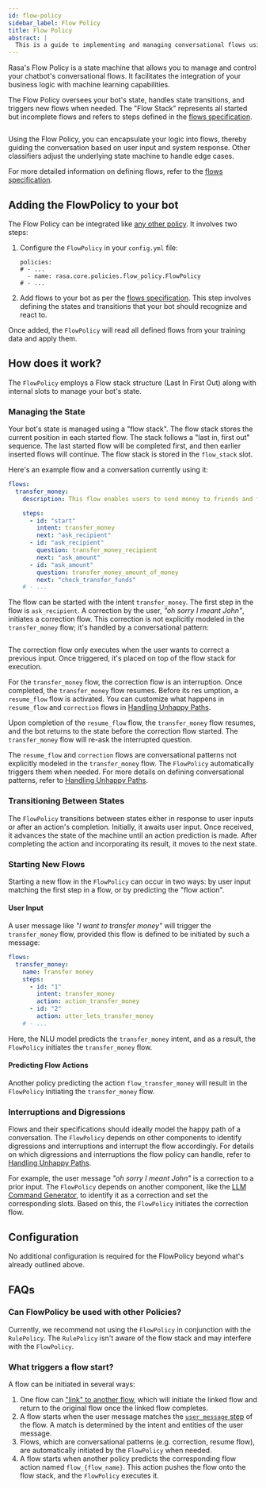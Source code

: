 ```yaml
---
id: flow-policy
sidebar_label: Flow Policy
title: Flow Policy
abstract: |
  This is a guide to implementing and managing conversational flows using the FlowPolicy.
---
```



<RasaDiscoveryBanner />

Rasa's Flow Policy is a state machine that allows you to manage and control your
chatbot's conversational flows. It facilitates the integration of your business
logic with machine learning capabilities.

The Flow Policy oversees your bot's state, handles state transitions, and
triggers new flows when needed. The "Flow Stack" represents all started but
incomplete flows and refers to steps defined in the
[flows specification](../flows.mdx).

<Image
  img={flowStackOverview}
  caption="Flow Stack represents the current state of the conversation referring to a flow."
  alt=""
/>

Using the Flow Policy, you can encapsulate your logic into flows, thereby
guiding the conversation based on user input and system response. Other
classifiers adjust the underlying state machine to handle edge cases.

For more detailed information on defining flows, refer to the
[flows specification](../flows.mdx).

## Adding the FlowPolicy to your bot

The Flow Policy can be integrated like [any other policy](../policies.mdx). It
involves two steps:

1. Configure the `FlowPolicy` in your `config.yml` file:

   ```yaml-rasa title="config.yml"
   policies:
   # - ...
     - name: rasa.core.policies.flow_policy.FlowPolicy
   # - ...
   ```

2. Add flows to your bot as per the [flows specification](../flows.mdx). This
   step involves defining the states and transitions that your bot should
   recognize and react to.

Once added, the `FlowPolicy` will read all defined flows from your training data
and apply them.

## How does it work?

The `FlowPolicy` employs a Flow stack structure (Last In First Out) along with
internal slots to manage your bot's state.

### Managing the State

Your bot's state is managed using a "flow stack". The flow stack stores the
current position in each started flow. The stack follows a "last in, first out"
sequence. The last started flow will be completed first, and then earlier
inserted flows will continue. The flow stack is stored in the `flow_stack` slot.

Here's an example flow and a conversation currently using it:

```yaml title="flows.yml"
flows:
  transfer_money:
    description: This flow enables users to send money to friends and family.

    steps:
      - id: "start"
        intent: transfer_money
        next: "ask_recipient"
      - id: "ask_recipient"
        question: transfer_money_recipient
        next: "ask_amount"
      - id: "ask_amount"
        question: transfer_money_amount_of_money
        next: "check_transfer_funds"
    # - ...
```

The flow can be started with the intent `transfer_money`. The first step in the
flow is `ask_recipient`. A correction by the user, _"oh sorry I meant John"_, 
initiates a correction flow. This correction is not explicitly modeled in 
the `transfer_money` flow; it's handled by a conversational pattern:

<Image
  img={flowStackEvolution}
  caption="Flow stack changes during a correction of a previous user input"
  alt=""
/>



The correction flow only executes when the user wants to correct a previous
input. Once triggered, it's placed on top of the flow stack for execution.

For the `transfer_money` flow, the correction flow is an interruption. Once
completed, the `transfer_money` flow resumes. Before its res umption, a
`resume_flow` flow is activated. You can customize what happens in `resume_flow`
and `correction` flows in [Handling Unhappy Paths](./unhappy-paths.mdx).

Upon completion of the `resume_flow` flow, the `transfer_money` flow resumes,
and the bot returns to the state before the correction flow started. The
`transfer_money` flow will re-ask the interrupted question.

The `resume_flow` and `correction` flows are conversational patterns not
explicitly modeled in the `transfer_money` flow. The `FlowPolicy` automatically
triggers them when needed. For more details on defining conversational patterns,
refer to [Handling Unhappy Paths](./unhappy-paths.mdx).

### Transitioning Between States

The `FlowPolicy` transitions between states either in response to user inputs or
after an action's completion. Initially, it awaits user input. Once received, it
advances the state of the machine until an action prediction is made. After
completing the action and incorporating its result, it moves to the next state.

### Starting New Flows

Starting a new flow in the `FlowPolicy` can occur in two ways: by user input
matching the first step in a flow, or by predicting the "flow action".

#### User Input

A user message like _"I want to transfer money"_ will trigger the
`transfer_money` flow, provided this flow is defined to be initiated by such a
message:

```yaml title="flows.yml"
flows:
  transfer_money:
    name: Transfer money
    steps:
      - id: "1"
        intent: transfer_money
        action: action_transfer_money
      - id: "2"
        action: utter_lets_transfer_money
    # - ...
```

Here, the NLU model predicts the `transfer_money` intent, and as a result, the
`FlowPolicy` initiates the `transfer_money` flow.

#### Predicting Flow Actions

Another policy predicting the action `flow_transfer_money` will result in the
`FlowPolicy` initiating the `transfer_money` flow.

### Interruptions and Digressions

Flows and their specifications should ideally model the happy path of a
conversation. The `FlowPolicy` depends on other components to identify
digressions and interruptions and interrupt the flow accordingly. For details on
which digressions and interruptions the flow policy can handle, refer to
[Handling Unhappy Paths](./unhappy-paths.mdx).

For example, the user message _"oh sorry I meant John"_ is a correction to a
prior input. The `FlowPolicy` depends on another component, like the
[LLM Command Generator](./llm-command-generator.mdx), to identify it as a correction
and set the corresponding slots. Based on this, the `FlowPolicy` initiates the
correction flow.

## Configuration

No additional configuration is required for the FlowPolicy beyond what's already
outlined above.

## FAQs

### Can FlowPolicy be used with other Policies?

Currently, we recommend not using the `FlowPolicy` in conjunction with the
`RulePolicy`. The `RulePolicy` isn't aware of the flow stack and may interfere
with the `FlowPolicy`.

### What triggers a flow start?

A flow can be initiated in several ways:

1. One flow can ["link" to another flow](../flows.mdx#next-property), which will
   initiate the linked flow and return to the original flow once the linked flow
   completes.
2. A flow starts when the user message matches the
   [`user_message` step](../flows.mdx#user-message) of the flow. A
   match is determined by the intent and entities of the user message.
3. Flows, which are conversational patterns (e.g. correction, resume flow), are
   automatically initiated by the `FlowPolicy` when needed.
4. A flow starts when another policy predicts the corresponding flow action
   named `flow_{flow_name}`. This action pushes the flow onto the flow stack,
   and the `FlowPolicy` executes it.
